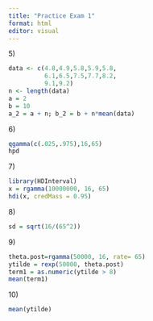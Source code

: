 ```yaml
---
title: "Practice Exam 1"
format: html
editor: visual
---
```


5\)

```r
data <- c(4.8,4.9,5.8,5.9,5.8,
          6.1,6.5,7.5,7.7,8.2,
          9.1,9.2)
n <- length(data)
a = 2
b = 10
a_2 = a + n; b_2 = b + n*mean(data)
```

6\)

```r
qgamma(c(.025,.975),16,65)
hpd
```

7\)

```r
library(HDInterval)
x = rgamma(10000000, 16, 65)
hdi(x, credMass = 0.95)
```

8\)

```r
sd = sqrt(16/(65^2))
```

9\)

```r
theta.post=rgamma(50000, 16, rate= 65)
ytilde = rexp(50000, theta.post)
term1 = as.numeric(ytilde > 8)
mean(term1)
```

10\)

```r
mean(ytilde)
```
